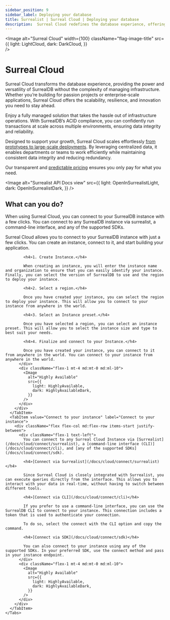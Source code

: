 ```yaml
---
sidebar_position: 9
sidebar_label: Deploying your database
title: Surrealist | Surreal Cloud | Deploying your database
description:  Surreal Cloud redefines the database experience, offering the power and flexibility of SurrealDB without the pain of managing infrastructure. Elevate your business to unparalleled levels of scale and resilience. Focus on building tomorrow's applications. Let us take care of the rest.
---
```









<Image
alt="Surreal Cloud"
width={100}
className="flag-image-title"
src={{
	light: LightCloud,
	dark: DarkCloud,
	}}  
/>

# Surreal Cloud

Surreal Cloud transforms the database experience, providing the power and versatility of SurrealDB without the complexity of managing infrastructure. Whether you’re building for passion projects or enterprise-scale applications, Surreal Cloud offers the scalability, resilience, and innovation you need to stay ahead.

Enjoy a fully managed solution that takes the hassle out of infrastructure operations. With SurrealDB’s ACID compliance, you can confidently run transactions at scale across multiple environments, ensuring data integrity and reliability.

Designed to support your growth, Surreal Cloud scales effortlessly [from prototypes to large-scale deployments](/docs/cloud/getting-started/create-an-instance). By leveraging centralized data, it enables departments or teams to work efficiently while maintaining consistent data integrity and reducing redundancy.

Our transparent and [predictable pricing](https://surrealdb.com/pricing) ensures you only pay for what you need.

<Image
  alt="Surrealist API Docs view"
  src={{
    light: OpenInSurrealistLight,
    dark: OpenInSurrealistDark,
  }}
/>

## What can you do? 

When using Surreal Cloud, you can connect to your SurrealDB instance with a few clicks. You can connect to any SurrealDB instance via surrealist, a command-line interface, and any of the supported SDKs. 


<div className="flex flex-col items-start justify-between">
  <div className="w-full">
    <Tabs groupId="What can you do">
      <TabItem value="Create an instance" label="Create an instance" default>
        <div className="flex flex-col md:flex-row items-start justify-between">
          <div className="flex-1">
            Surreal Cloud allows you to connect to your SurrealDB instance with just a few clicks. You can create an instance, connect to it, and start building your application.

            <h4>1. Create Instance.</h4>

            When creating an instance, you will enter the instance name and organization to ensure that you can easily identify your instance. Finally, you can select the version of SurrealDB to use and the region to deploy your instance.

            <h4>2. Select a region.</h4>

            Once you have created your instance, you can select the region to deploy your instance. This will allow you to connect to your instance from anywhere in the world.

            <h4>3. Select an Instance preset.</h4>

            Once you have selected a region, you can select an instance preset. This will allow you to select the instance size and type to best suit your needs.

            <h4>4. Finalize and connect to your Instance.</h4>

            Once you have created your instance, you can connect to it from anywhere in the world. You can connect to your instance from anywhere in the world.
          </div>
          <div className="flex-1 mt-4 md:mt-0 md:ml-10">
            <Image
              alt="Highly Available"
              src={{
                light: HighlyAvailable,
                dark: HighlyAvailableDark,
              }}  
            />
          </div>
        </div>
      </TabItem>
      <TabItem value="Connect to your instance" label="Connect to your instance">
        <div className="flex flex-col md:flex-row items-start justify-between">
          <div className="flex-1 text-left">
            You can connect to any Surreal Cloud Instance via [Surrealist](/docs/cloud/connect/surrealist), a [command-line interface (CLI)](/docs/cloud/connect/cli), and [any of the supported SDKs](/docs/cloud/connect/sdk).

            <h4>[Connect via Surrealist](/docs/cloud/connect/surrealist)</h4>

            Since Surreal Cloud is closely integrated with Surrealist, you can execute queries directly from the interface. This allows you to interact with your data in real-time, without having to switch between different tools.

            <h4>[Connect via CLI](/docs/cloud/connect/cli)</h4>

            If you prefer to use a command-line interface, you can use the SurrealDB CLI to connect to your instance. This connection includes a token that is used to authenticate your connection.

            To do so, select the connect with the CLI option and copy the command.

            <h4>[Connect via SDK](/docs/cloud/connect/sdk)</h4>

            You can also connect to your instance using any of the supported SDKs. In your preferred SDK, use the connect method and pass in your instance endpoint.
          </div>
          <div className="flex-1 mt-4 md:mt-0 md:ml-10">
            <Image
              alt="Highly Available"
              src={{
                light: HighlyAvailable,
                dark: HighlyAvailableDark,
              }}  
            />
          </div>
        </div>
      </TabItem>
    </Tabs>
  </div>
</div>
